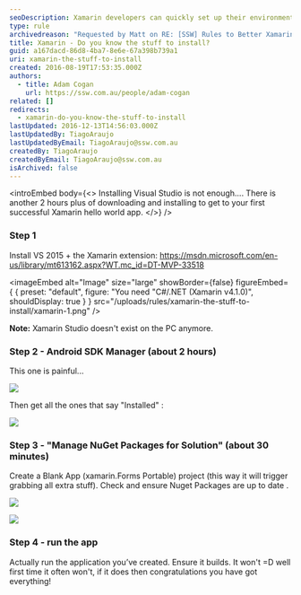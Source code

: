 ```yaml
---
seoDescription: Xamarin developers can quickly set up their environment by installing VS 2015 and the Xamarin extension, followed by the Android SDK Manager, NuGet package updates, and a blank app project creation.
type: rule
archivedreason: "Requested by Matt on RE: [SSW] Rules to Better Xamarin (mobile)"
title: Xamarin - Do you know the stuff to install?
guid: a167dacd-86d8-4ba7-8e6e-67a398b739a1
uri: xamarin-the-stuff-to-install
created: 2016-08-19T17:53:35.000Z
authors:
  - title: Adam Cogan
    url: https://ssw.com.au/people/adam-cogan
related: []
redirects:
  - xamarin-do-you-know-the-stuff-to-install
lastUpdated: 2016-12-13T14:56:03.000Z
lastUpdatedBy: TiagoAraujo
lastUpdatedByEmail: TiagoAraujo@ssw.com.au
createdBy: TiagoAraujo
createdByEmail: TiagoAraujo@ssw.com.au
isArchived: false
---
```


<introEmbed
  body={<>
Installing Visual Studio is not enough.... There is another 2 hours plus of downloading and installing to get to your first successful Xamarin hello world app.
  </>}
/>
### Step 1

Install VS 2015 + the Xamarin extension: <https://msdn.microsoft.com/en-us/library/mt613162.aspx?WT.mc_id=DT-MVP-33518>


<imageEmbed
  alt="Image"
  size="large"
  showBorder={false}
  figureEmbed={ {
    preset: "default",
    figure: "You need \"C#/.NET (Xamarin v4.1.0)",
    shouldDisplay: true
  } }
  src="/uploads/rules/xamarin-the-stuff-to-install/xamarin-1.png"
/>

**Note:** Xamarin Studio doesn't exist on the PC anymore.

### Step 2 - Android SDK Manager (about 2 hours)

This one is painful...

![](/uploads/rules/xamarin-the-stuff-to-install/xamarin-2.png)

Then get all the ones that say "Installed" :

![](/uploads/rules/xamarin-the-stuff-to-install/xamarin-3.png)

### Step 3 - "Manage NuGet Packages for Solution" (about 30 minutes)

Create a Blank App (xamarin.Forms Portable) project (this way it will trigger grabbing all extra stuff).
Check and ensure Nuget Packages are up to date .

![](/uploads/rules/xamarin-the-stuff-to-install/xamarin-4.png)

![](/uploads/rules/xamarin-the-stuff-to-install/xamarin-5.png)

### Step 4 - run the app

Actually run the application you’ve created. Ensure it builds. It won't =D well first time it often won't, if it does then congratulations you have got everything!
